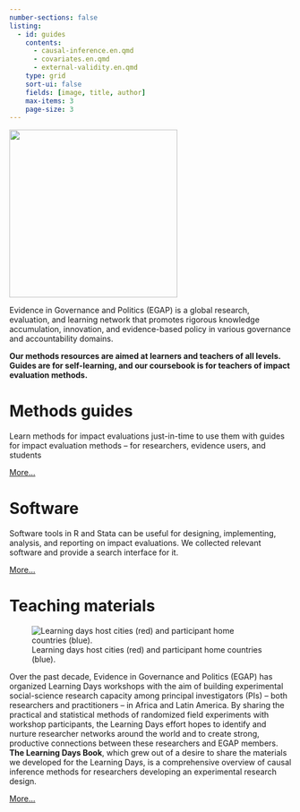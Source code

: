 ```yaml
---
number-sections: false
listing: 
  - id: guides
    contents: 
      - causal-inference.en.qmd
      - covariates.en.qmd
      - external-validity.en.qmd
    type: grid
    sort-ui: false
    fields: [image, title, author]
    max-items: 3
    page-size: 3
---
```


![](/img/egap-logo.svg){#fig-foo width="300px"}

Evidence in Governance and Politics (EGAP) is a global research, evaluation, and learning network that promotes rigorous knowledge accumulation, innovation, and evidence-based policy in various governance and accountability domains.

**Our methods resources are aimed at learners and teachers of all levels. Guides are for self-learning, and our coursebook is for teachers of impact evaluation methods.**

# Methods guides {.unlisted}

Learn methods for impact evaluations just-in-time to use them with guides for impact evaluation methods -- for researchers, evidence users, and students

:::{#guides}
:::

[More...](/guides.html)

# Software {.unlisted}

Software tools in R and Stata can be useful for designing, implementing, analysis, and reporting on impact evaluations. We collected relevant software and provide a search interface for it.

[More...](/software.html)

# Teaching materials {.unlisted}

![Learning days host cities (red) and participant home countries (blue).](/img/ldmap.svg)

Over the past decade, Evidence in Governance and Politics (EGAP) has organized Learning Days workshops with the aim of building experimental social-science research capacity among principal investigators (PIs) – both researchers and practitioners – in Africa and Latin America. By sharing the practical and statistical methods of randomized field experiments with workshop participants, the Learning Days effort hopes to identify and nurture researcher networks around the world and to create strong, productive connections between these researchers and EGAP members. **The Learning Days Book**, which grew out of a desire to share the materials we developed for the Learning Days, is a comprehensive overview of causal inference methods for researchers developing an experimental research design.  

[More...](/teaching.html)
